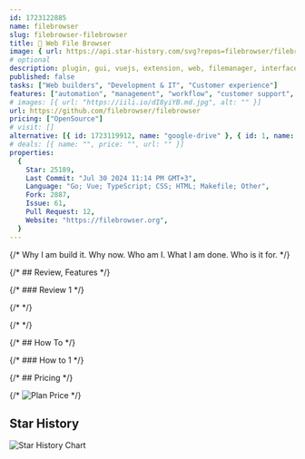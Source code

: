 ```yaml
---
id: 1723122885
name: filebrowser
slug: filebrowser-filebrowser
title: 📂 Web File Browser
image: { url: https://api.star-history.com/svg?repos=filebrowser/filebrowser }
# optional
description: plugin, gui, vuejs, extension, web, filemanager, interface, administrator,  ,
published: false
tasks: ["Web builders", "Development & IT", "Customer experience"]
features: ["automation", "management", "workflow", "customer support", "collaboration"]
# images: [{ url: "https://iili.io/dI8yiYB.md.jpg", alt: "" }]
url: https://github.com/filebrowser/filebrowser
pricing: ["OpenSource"]
# visit: []
alternative: [{ id: 1723119912, name: "google-drive" }, { id: 1, name: "dropbox" }]
# deals: [{ name: "", price: "", url: "" }]
properties:
  {
    Star: 25189,
    Last Commit: "Jul 30 2024 11:14 PM GMT+3",
    Language: "Go; Vue; TypeScript; CSS; HTML; Makefile; Other",
    Fork: 2887,
    Issue: 61,
    Pull Request: 12,
    Website: "https://filebrowser.org",
  }
---
```


{/* Why I am build it. Why now. Who am I. What I am done. Who is it for. */}

{/* ## Review, Features */}

{/* ### Review 1 */}

{/* <DetailYoutube videoId="" startTime={0} /> */}

{/* <Twitters ids=[] /> */}

{/* ## How To */}

{/* ### How to 1 */}

{/* ## Pricing */}

{/* <Img src="" alt="Plan Price" /> */}

## Star History

![Star History Chart](https://api.star-history.com/svg?repos=filebrowser/filebrowser)
